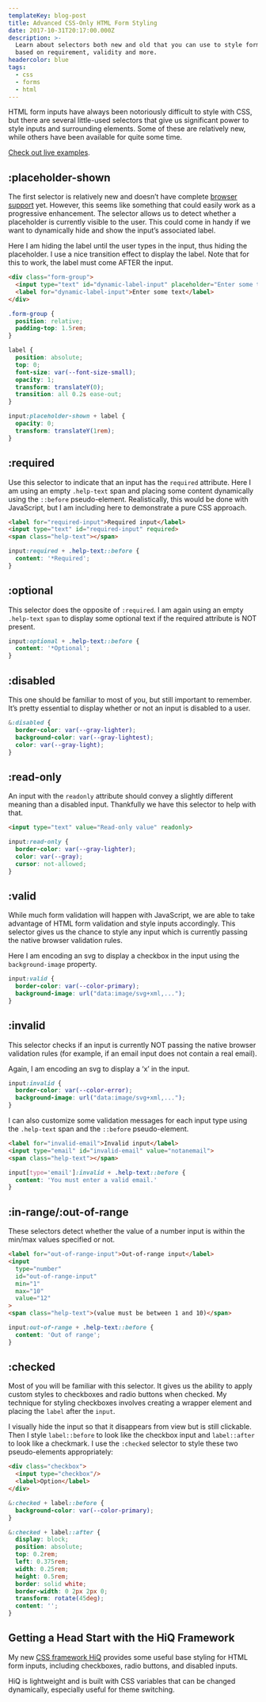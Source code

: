 ```yaml
---
templateKey: blog-post
title: Advanced CSS-Only HTML Form Styling
date: 2017-10-31T20:17:00.000Z
description: >-
  Learn about selectors both new and old that you can use to style form inputs
  based on requirement, validity and more.
headercolor: blue
tags:
  - css
  - forms
  - html
---
```

HTML form inputs have always been notoriously difficult to style with CSS, but there are several little-used selectors that give us significant power to style inputs and surrounding elements. Some of these are relatively new, while others have been available for quite some time.

[Check out live examples](https://codepen.io/jonathanharrell/pen/vVEexG).

## :placeholder-shown

The first selector is relatively new and doesn’t have complete [browser support](https://caniuse.com/#feat=css-placeholder-shown) yet. However, this seems like something that could easily work as a progressive enhancement. The selector allows us to detect whether a placeholder is currently visible to the user. This could come in handy if we want to dynamically hide and show the input’s associated label.

Here I am hiding the label until the user types in the input, thus hiding the placeholder. I use a nice transition effect to display the label. Note that for this to work, the label must come AFTER the input.

```html
<div class="form-group">
  <input type="text" id="dynamic-label-input" placeholder="Enter some text">
  <label for="dynamic-label-input">Enter some text</label>
</div>
```

```css
.form-group {
  position: relative;
  padding-top: 1.5rem;
}

label {
  position: absolute;
  top: 0;
  font-size: var(--font-size-small);
  opacity: 1;
  transform: translateY(0);
  transition: all 0.2s ease-out;
}

input:placeholder-shown + label {
  opacity: 0;
  transform: translateY(1rem);
}
```

## :required

Use this selector to indicate that an input has the `required` attribute. Here I am using an empty `.help-text` span and placing some content dynamically using the `::before` pseudo-element. Realistically, this would be done with JavaScript, but I am including here to demonstrate a pure CSS approach.

```html
<label for="required-input">Required input</label>
<input type="text" id="required-input" required>
<span class="help-text"></span>
```

```css
input:required + .help-text::before {
  content: '*Required';
}
```


## :optional

This selector does the opposite of `:required`. I am again using an empty `.help-text` `span` to display some optional text if the required attribute is NOT present.

```css
input:optional + .help-text::before {
  content: '*Optional';
}
```


## :disabled

This one should be familiar to most of you, but still important to remember. It’s pretty essential to display whether or not an input is disabled to a user.

```css
&:disabled {
  border-color: var(--gray-lighter);
  background-color: var(--gray-lightest);
  color: var(--gray-light);
}
```

## :read-only

An input with the `readonly` attribute should convey a slightly different meaning than a disabled input. Thankfully we have this selector to help with that.

```html
<input type="text" value="Read-only value" readonly>
```

```css
input:read-only {
  border-color: var(--gray-lighter);
  color: var(--gray);
  cursor: not-allowed;
}
```

## :valid

While much form validation will happen with JavaScript, we are able to take advantage of HTML form validation and style inputs accordingly. This selector gives us the chance to style any input which is currently passing the native browser validation rules.

Here I am encoding an svg to display a checkbox in the input using the `background-image` property.

```css
input:valid {
  border-color: var(--color-primary);
  background-image: url("data:image/svg+xml,...");
}
```

## :invalid

This selector checks if an input is currently NOT passing the native browser validation rules (for example, if an email input does not contain a real email).

Again, I am encoding an svg to display a ‘x’ in the input.

```css
input:invalid {
  border-color: var(--color-error);
  background-image: url("data:image/svg+xml,...");
}
```

I can also customize some validation messages for each input type using the `.help-text` span and the `::before` pseudo-element.

```html
<label for="invalid-email">Invalid input</label>
<input type="email" id="invalid-email" value="notanemail">
<span class="help-text"></span>
```

```css
input[type='email']:invalid + .help-text::before {
  content: 'You must enter a valid email.'
}
```

## :in-range/:out-of-range

These selectors detect whether the value of a number input is within the min/max values specified or not.

```html
<label for="out-of-range-input">Out-of-range input</label>
<input
  type="number"
  id="out-of-range-input"
  min="1"
  max="10"
  value="12"
>
<span class="help-text">(value must be between 1 and 10)</span>
```

```css
input:out-of-range + .help-text::before {
  content: 'Out of range';
}
```

## :checked

Most of you will be familiar with this selector. It gives us the ability to apply custom styles to checkboxes and radio buttons when checked. My technique for styling checkboxes involves creating a wrapper element and placing the `label` after the `input`.

I visually hide the input so that it disappears from view but is still clickable. Then I style `label::before` to look like the checkbox input and `label::after` to look like a checkmark. I use the `:checked` selector to style these two pseudo-elements appropriately:

```html
<div class="checkbox">
  <input type="checkbox"/>
  <label>Option</label>
</div>
```

```css
&:checked + label::before {
  background-color: var(--color-primary);
}

&:checked + label::after {
  display: block;
  position: absolute;
  top: 0.2rem;
  left: 0.375rem;
  width: 0.25rem;
  height: 0.5rem;
  border: solid white;
  border-width: 0 2px 2px 0;
  transform: rotate(45deg);
  content: '';
}
```

## Getting a Head Start with the HiQ Framework

My new [CSS framework HiQ](https://jonathanharrell.github.io/hiq/) provides some useful base styling for HTML form inputs, including checkboxes, radio buttons, and disabled inputs.

HiQ is lightweight and is built with CSS variables that can be changed dynamically, especially useful for theme switching.
